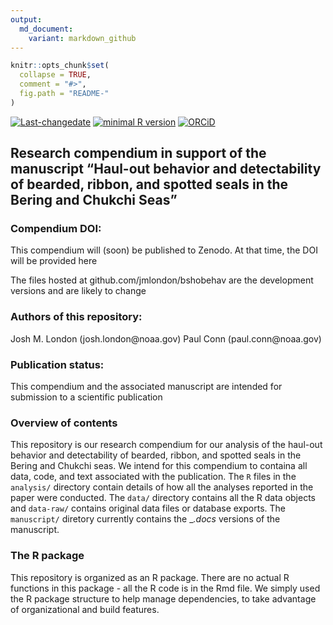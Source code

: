 ```yaml
---
output:
  md_document:
    variant: markdown_github
---
```


<!-- README.md is generated from README.Rmd. Please edit that file -->

```r
knitr::opts_chunk$set(
  collapse = TRUE,
  comment = "#>",
  fig.path = "README-"
)
```
[![Last-changedate](https://img.shields.io/badge/last%20change-`r gsub('-', '--', Sys.Date())`-green.svg)](https://github.com/jmlondon/bshobehav/commits/master) 
[![minimal R version](https://img.shields.io/badge/R%3E%3D-`r as.character(getRversion())`-green.svg)](https://cran.r-project.org/)
[![ORCiD](https://img.shields.io/badge/ORCiD-0000--0002--3647--5046-green.svg)](http://orcid.org/0000-0002-3647-5046) 

## Research compendium in support of the manuscript "Haul-out behavior and detectability of bearded, ribbon, and spotted seals in the Bering and Chukchi Seas"

### Compendium DOI: 
 
This compendium will (soon) be published to Zenodo. At that time, the DOI will be provided here

The files hosted at github.com/jmlondon/bshobehav are the development versions and are likely to change

### Authors  of this repository:

Josh M. London (josh.london@noaa.gov)
Paul Conn (paul.conn@noaa.gov)

### Publication status: 

This compendium and the associated manuscript are intended for submission to a scientific publication

### Overview of contents

This repository is our research compendium for our analysis of the haul-out behavior and detectability of bearded, ribbon, and spotted seals in the Bering and Chukchi seas. We intend for this compendium to containa all data, code, and text associated with the publication. The `R` files in the `analysis/` directory contain details of how all the analyses reported in the paper were conducted. The `data/` directory contains all the R data objects and `data-raw/` contains original data files or database exports. The `manuscript/` diretory currently contains the _*.docs* versions of the manuscript. 

### The R package 

This repository is organized as an R package. There are no actual R functions in this package - all the R code is in the Rmd file. We simply used the R package structure to help manage dependencies, to take advantage of organizational and build features. 


